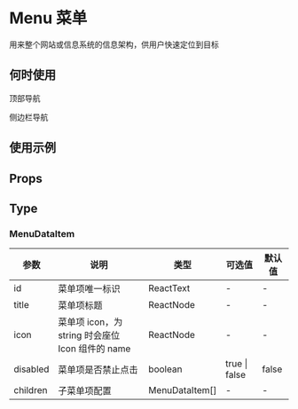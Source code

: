 # Menu 菜单

用来整个网站或信息系统的信息架构，供用户快速定位到目标

## 何时使用

顶部导航

侧边栏导航

## 使用示例

<!-- Inject Stories -->

## Props

<!-- Inject Props -->

## Type

### MenuDataItem

| 参数     | 说明                                             | 类型           | 可选值        | 默认值 |
| -------- | ------------------------------------------------ | -------------- | ------------- | ------ |
| id       | 菜单项唯一标识                                   | ReactText      | -             | -      |
| title    | 菜单项标题                                       | ReactNode      | -             | -      |
| icon     | 菜单项 icon，为 string 时会座位 Icon 组件的 name | ReactNode      | -             | -      |
| disabled | 菜单项是否禁止点击                               | boolean        | true \| false | false  |
| children | 子菜单项配置                                     | MenuDataItem[] | -             | -      |
